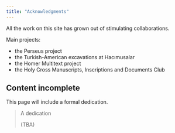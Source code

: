 ```yaml
---
title: "Acknowledgments"
---
```






All the work on this site has grown out of stimulating collaborations.


Main projects:

- the Perseus project
- the Turkish-American excavations at Hacımusalar
- the Homer Multitext project
- the Holy Cross Manuscripts, Inscriptions and Documents Club



:::{.callout-caution}
## Content incomplete

This page will include a formal dedication.
:::


> A dedication
>
> (TBA)